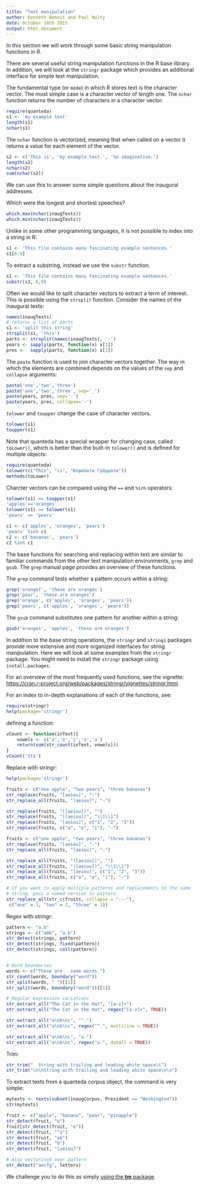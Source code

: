 ```yaml
---
title: "Text manipulation"
author: Kenneth Benoit and Paul Nulty
date: October 18th 2015
output: html_document
---
```


In this section we will work through some basic string manipulation functions in R.

There are several useful string manipulation functions in the R base library. In addition, we will look at the `stringr` package which provides an additional interface for simple text manipulation.

The fundamental type (or `mode`) in which R stores text is the character vector. The most simple case is a character vector of length one. The `nchar` function returns the number of characters in a character vector. 

```r
require(quanteda)
s1 <- 'my example text'
length(s1)
nchar(s1)
```

The `nchar` function is vectorized, meaning that when called on a vector it returns a value for each element of the vector.
```r
s2 <- c('This is', 'my example text.', 'So imaginative.')
length(s2)
nchar(s2)
sum(nchar(s2))
```

We can use this to answer some simple questions about the inaugural addresses.

Which were the longest and shortest speeches?

```r
which.max(nchar(inaugTexts))
which.min(nchar(inaugTexts))
```

Unlike in some other programming languages, it is not possible to index into a string in R:

```r
s1 <- 'This file contains many fascinating example sentences.'
s1[6:9]
```

To extract a substring, instead we use the `substr` function. 

```r
s1 <- 'This file contains many fascinating example sentences.'
substr(s1, 6,9)
```

Often we would like to split character vectors to extract a term of interest. This is possible using the `strsplit` function. Consider the names of the inaugural texts:

```r
names(inaugTexts)
# returns a list of parts
s1 <- 'split this string'
strsplit(s1, 'this')
parts <- strsplit(names(inaugTexts), '-')
years <- sapply(parts, function(x) x[1])
pres <-  sapply(parts, function(x) x[2])
```

The `paste` function is used to join character vectors together. The way in which the elements are combined depends on the values of the `sep` and `collapse` arguments:

```r
paste('one','two','three')
paste('one','two','three', sep='_')
paste(years, pres, sep='-')
paste(years, pres, collapse='-')
```


`tolower` and `toupper` change the case of character vectors.
```r
tolower(s1)
toupper(s1)
```

Note that quanteda has a special wrapper for changing case, called `toLower()`, which is better than the built-in `tolower()` and is defined for multiple objects:
```r
require(quanteda)
tolower(c("This", "is", "Kεφαλαία Γράμματα"))
methods(toLower)
```


Charcter vectors can be compared using the `==`  and `%in%` operators:
```r
tolower(s1) == toupper(s1)
'apples'=='oranges'
tolower(s1) == tolower(s1)
'pears' == 'pears'

c1 <- c('apples', 'oranges', 'pears')
'pears' %in% c1
c2 <- c('bananas', 'pears')
c2 %in% c1
```

The base functions for searching and replacing within text are similar to familiar commands from the other text manipulation environments, `grep` and `gsub`. The `grep` manual page provides an overview of these functions.

The `grep` command tests whether a pattern occurs within a string:

```r
grep('orangef', 'these are oranges')
grep('pear', 'these are oranges')
grep('orange', c('apples', 'oranges', 'pears'))
grep('pears', c('apples', 'oranges', 'pears'))
```

The `gsub` command substitutes one pattern for another within a string:
```r
gsub('oranges', 'apples', 'these are oranges')
```

In addition to the base string operations, the `stringr` and `stringi` packages provide more extensive and more organized interfaces for string manipulation. Here we will look at some examples from the `stringr` package. You might need to install the `stringr` package using `install.packages`.

For an overview of the most frequently used functions, see the vignette: <https://cran.r-project.org/web/packages/stringr/vignettes/stringr.html>.

For an index to in-depth explanations of each of the functions, see:

```r
require(stringr)
help(package='stringr')
```


defining a function:
```r

vCount <- function(inText){
    vowels <- c('a','e','i','o','u')
    return(sum(str_count(inText, vowels)))
}
vCount('tts')
```



Replace with stringr:
```r

help(package='stringr')

fruits <- c("one apple", "two pears", "three bananas")
str_replace(fruits, "[aeiou]", "-")
str_replace_all(fruits, "[aeiou]", "-")

str_replace(fruits, "([aeiou])", "")
str_replace(fruits, "([aeiou])", "\\1\\1")
str_replace(fruits, "[aeiou]", c("1", "2", "3"))
str_replace(fruits, c("a", "e", "i"), "-")

fruits <- c("one apple", "two pears", "three bananas")
str_replace(fruits, "[aeiou]", "-")
str_replace_all(fruits, "[aeiou]", "-")

str_replace_all(fruits, "([aeiou])", "")
str_replace_all(fruits, "([aeiou])", "\\1\\1")
str_replace_all(fruits, "[aeiou]", c("1", "2", "3"))
str_replace_all(fruits, c("a", "e", "i"), "-")

# If you want to apply multiple patterns and replacements to the same
# string, pass a named version to pattern.
str_replace_all(str_c(fruits, collapse = "---"),
 c("one" = 1, "two" = 2, "three" = 3))

```


Regex with stringr:
```r
pattern <- "a.b"
strings <- c("abb", "a.b")
str_detect(strings, pattern)
str_detect(strings, fixed(pattern))
str_detect(strings, coll(pattern))


# Word boundaries
words <- c("These are   some words.")
str_count(words, boundary("word"))
str_split(words, " ")[[1]]
str_split(words, boundary("word"))[[1]]

# Regular expression variations
str_extract_all("The Cat in the Hat", "[a-z]+")
str_extract_all("The Cat in the Hat", regex("[a-z]+", TRUE))

str_extract_all("a\nb\nc", "^.")
str_extract_all("a\nb\nc", regex("^.", multiline = TRUE))

str_extract_all("a\nb\nc", "a.")
str_extract_all("a\nb\nc", regex("a.", dotall = TRUE))

```


Trim:
```r
str_trim("  String with trailing and leading white space\t")
str_trim("\n\nString with trailing and leading white space\n\n")
```

To extract texts from a quanteda corpus object, the command is very simple:
```r
mytexts <- texts(subset(inaugCorpus, President == "Washington"))
str(mytexts)
```


```r
fruit <- c("apple", "banana", "pear", "pinapple")
str_detect(fruit, "e")
fruit[str_detect(fruit, "e")]
str_detect(fruit, "^a")
str_detect(fruit, "a$")
str_detect(fruit, "b")
str_detect(fruit, "[aeiou]")

# Also vectorised over pattern
str_detect("aecfg", letters)

```

We challenge you to do this as simply [using the **tm** package](http://stackoverflow.com/questions/33193152/unable-to-convert-a-corpus-to-data-frame-in-r).


